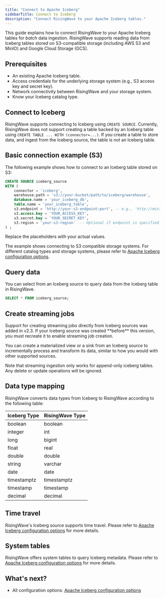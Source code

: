 ```yaml
---
title: "Connect to Apache Iceberg"
sidebarTitle: Connect to Iceberg
description: "Connect RisingWave to your Apache Iceberg tables."
---
```


This guide explains how to connect RisingWave to your Apache Iceberg tables for *batch* data ingestion. RisingWave supports reading data from Iceberg tables stored on S3-compatible storage (including AWS S3 and MinIO) and Google Cloud Storage (GCS).

## Prerequisites

*   An existing Apache Iceberg table.
*   Access credentials for the underlying storage system (e.g., S3 access key and secret key).
*   Network connectivity between RisingWave and your storage system.
*   Know your Iceberg catalog type.

## Connect to Iceberg

RisingWave supports connecting to Iceberg using `CREATE SOURCE`.
Currently, RisingWave does not support creating a table backed by an Iceberg table using `CREATE TABLE ... WITH (connector=...)`.
If you create a table to store data, and ingest from the Iceberg source, the table is not an Iceberg table.

## Basic connection example (S3)

The following example shows how to connect to an Iceberg table stored on S3:

```sql
CREATE SOURCE iceberg_source
WITH (
    connector = 'iceberg',
    warehouse.path = 's3://your-bucket/path/to/iceberg/warehouse',
    database.name = 'your_iceberg_db',
    table.name = 'your_iceberg_table',
    s3.endpoint = 'http://your-s3-endpoint:port', -- e.g., 'http://minio:9000'
    s3.access.key = 'YOUR_ACCESS_KEY',
    s3.secret.key = 'YOUR_SECRET_KEY',
    s3.region = 'your-s3-region'  -- Optional if endpoint is specified
) ;
```

Replace the placeholders with your actual values.

<Info>The example shows connecting to S3 compatible storage systems. For different catalog types and storage systems, please refer to [Apache Iceberg configuration options](/ingestion/sources/iceberg-config).</Info>

## Query data

You can select from an Iceberg source to query data from the Iceberg table in RisingWave.

```sql
SELECT * FROM iceberg_source;
```

## Create streaming jobs

<Note>
Support for creating streaming jobs directly from Iceberg sources was added in v2.3. If your Iceberg source was created **before** this version, you must recreate it to enable streaming job creation.
</Note>

You can create a materialized view or a sink from an Iceberg source to incrementally process and transform its data, similar to how you would with other supported sources.

Note that streaming ingestion only works for append-only iceberg tables.
Any delete or update operations will be ignored.

## Data type mapping

RisingWave converts data types from Iceberg to RisingWave according to the following table:

| Iceberg Type | RisingWave Type |
| ------------ | --------------- |
| boolean      | boolean         |
| integer      | int             |
| long         | bigint          |
| float        | real            |
| double       | double          |
| string       | varchar         |
| date         | date            |
| timestamptz  | timestamptz     |
| timestamp    | timestamp       |
| decimal      | decimal         |

## Time travel

RisingWave's Iceberg source supports time travel. Please refer to [Apache Iceberg configuration options](/ingestion/sources/iceberg-config#time-travel) for more details.

## System tables

RisingWave offers system tables to query Iceberg metadata. Please refer to [Apache Iceberg configuration options](/ingestion/sources/iceberg-config#system-tables) for more details.

## What's next?

- All configuration options: [Apache Iceberg configuration options](/ingestion/sources/iceberg-config)

